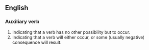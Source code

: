 ==English==
=== Auxiliary verb ===
#Indicating that a verb has no other possibility but to occur.
#Indicating that a verb will either occur, or some (usually negative) consequence will result.